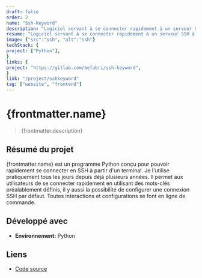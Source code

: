 ```yaml
---
draft: false
order: 2
name: "Ssh-keyword"
description: "Logiciel servant à se connecter rapidement à un serveur SSH à l'aide de mots-clefs depuis un terminal."
resume: "Logiciel servant à se connecter rapidement à un serveur SSH à l'aide de mots-clefs depuis un terminal."
image: {"src":"ssh", "alt":"ssh"}
techStack: {
project: ["Python"],
}
links: {
project: "https://gitlab.com/befabri/ssh-keyword",
}
link: "/project/sshkeyword"
tag: ["website", "frontend"]
---
```


# {frontmatter.name}

> {frontmatter.description}

## Résumé du projet

{frontmatter.name} est un programme Python conçu pour pouvoir rapidement se connecter en SSH à partir d'un terminal. Je l'utilise pratiquement tous les jours depuis déjà plusieurs années. Il permet aux utilisateurs de se connecter rapidement en utilisant des mots-clés préalablement définis,
il y aussi la possibilité de configurer une connexion SSH par défaut.
Toutes interactions et configurations se font en ligne de commande.

## Développé avec

- **Environnement:** Python

## Liens

- [Code source](https://gitlab.com/befabri/ssh-keyword)
